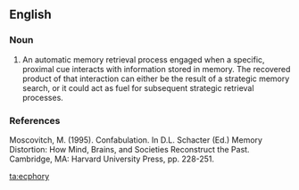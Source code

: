 ==English==

===Noun===
{{en-noun|-|ecphories}}

# An automatic memory retrieval process engaged when a specific, proximal cue interacts with information stored in memory. The recovered product of that interaction can either be the result of a strategic memory search, or it could act as fuel for subsequent strategic retrieval processes.

===References===
Moscovitch, M. (1995). Confabulation. In D.L. Schacter (Ed.) Memory Distortion: How Mind, Brains, and Societies Reconstruct the Past. Cambridge, MA: Harvard University Press, pp. 228-251.

[[ta:ecphory]]